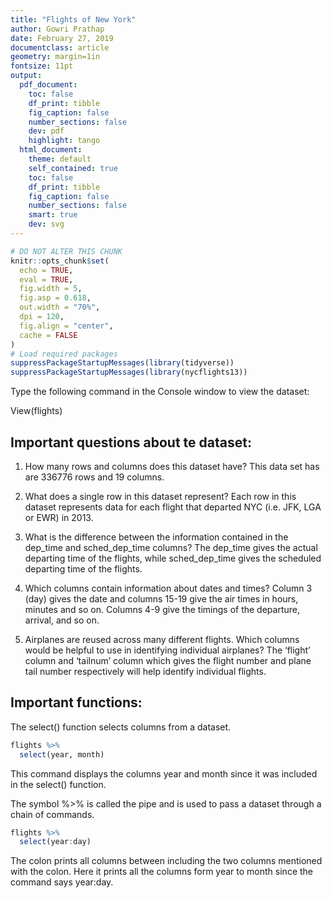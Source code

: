 ```yaml
---
title: "Flights of New York"
author: Gowri Prathap
date: February 27, 2019
documentclass: article
geometry: margin=1in
fontsize: 11pt
output:
  pdf_document:
    toc: false
    df_print: tibble
    fig_caption: false
    number_sections: false
    dev: pdf
    highlight: tango
  html_document:
    theme: default
    self_contained: true
    toc: false
    df_print: tibble
    fig_caption: false
    number_sections: false
    smart: true
    dev: svg
---
```


```r
# DO NOT ALTER THIS CHUNK
knitr::opts_chunk$set(
  echo = TRUE,
  eval = TRUE,
  fig.width = 5,
  fig.asp = 0.618,
  out.width = "70%",
  dpi = 120,
  fig.align = "center",
  cache = FALSE
)
# Load required packages
suppressPackageStartupMessages(library(tidyverse))
suppressPackageStartupMessages(library(nycflights13))
```

Type the following command in the Console window to view the dataset:

View(flights)

## Important questions about te dataset: 

1. How many rows and columns does this dataset have? 
This data set has are 336776 rows and 19 columns.

2. What does a single row in this dataset represent? 
Each row in this dataset represents data for each flight that departed NYC (i.e. JFK, LGA or EWR) in 2013.

3. What is the difference between the information contained in the dep_time and sched_dep_time columns? 
The dep_time gives the actual departing time of the flights, while sched_dep_time gives the scheduled departing time of the flights.

4. Which columns contain information about dates and times? 
Column 3 (day) gives the date and columns 15-19 give the air times in hours, minutes and so on. Columns 4-9 give the timings of the departure, arrival, and so on.

5. Airplanes are reused across many different flights. Which columns would be helpful to use in identifying individual airplanes? 
The 'flight' column and 'tailnum' column which gives the flight number and plane tail number respectively will help identify individual flights.

## Important functions:

The select() function selects columns from a dataset.

```r
flights %>%
  select(year, month)
```
This command displays the columns year and month since it was included in the select() function.

The symbol %>% is called the pipe and is used to pass a dataset through a chain of commands.

```r
flights %>%
  select(year:day)
```
The colon prints all columns between including the two columns mentioned with the colon. Here it prints all the columns form year to month since the command says year:day.
